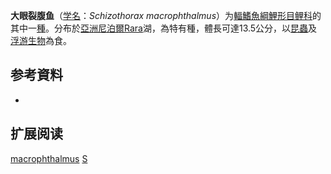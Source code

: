 {{Speciesbox
| name = 大眼裂腹鱼
| status = LC
| status_system = IUCN3.1
| image = 
| genus = Schizothorax
| species = macrophthalmus
| authority = [[Terashima|Terashima]], 1984
| synonyms = *''Schizothoraichthys macrophthalmus''<br /><small>Terashima, 1984</small>
}}

'''大眼裂腹鱼'''（[[学名|学名]]：''Schizothorax macrophthalmus''）为[[輻鰭魚綱|輻鰭魚綱]][[鯉形目|鯉形目]][[鲤科|鲤科]]的其中一[[種|種]]。分布於[[亞洲|亞洲]][[尼泊爾|尼泊爾]]Rara湖，為特有種，體長可達13.5公分，以[[昆蟲|昆蟲]]及[[浮游生物|浮游生物]]為食。

== 参考資料 ==
*{{FishBase_species|genus=Schizothorax|species=macrophthalmus|year=2011|month=12}}

== 扩展阅读 ==
{{refbegin}}
{{wikispecies-inline|Schizothorax macrophthalmus|大眼裂腹鱼}}
{{refend}}
{{Taxonbar|from=Q1100792}}

[[Category:裂腹鱼属|macrophthalmus]]
[[Category:1984年描述的魚類|S]]


{{鯉形目小作品}}